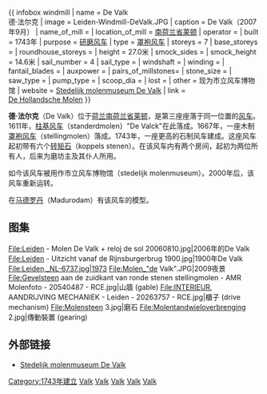 {{ infobox windmill
| name   = De Valk<br>德·法尔克
| image   = Leiden-Windmill-DeValk.JPG
| caption   = De Valk（2007年9月）
| name_of_mill = 
| location_of_mill = {{NET}}[[南荷兰省|南荷兰省]][[莱顿|莱顿]]
| operator   = 
| built   = 1743年
| purpose   = [[研磨风车|研磨风车]]
| type   = [[罩袍风车|罩袍风车]]
| storeys   = 7
| base_storeys = 
| roundhouse_storeys = 
| height   = 27.0米
| smock_sides  = 
| smock_height = 14.6米
| sail_number  = 4
| sail_type   = 
| windshaft   = 
| winding   = 
| fantail_blades = 
| auxpower   = 
| pairs_of_millstones= 
| stone_size  = 
| saw_type   = 
| pump_type   = 
| scoop_dia   = 
| lost   = 
| other   = 现为市立风车博物馆
| website   = [http://www.molenmuseumdevalk.nl/ Stedelijk molenmuseum De Valk]
| link   ={{molendatabase|id=1028|titel=Molendatabase}}<br>[http://www.molens.nl/dbase/molen.php?&molenid=1158 De Hollandsche Molen]
}}
{{Infobox Museum
 |name    = Stedelijk molenmuseum De Valk<br>德·法尔克市立风车博物馆
 |native_name   = 
 |image   = Close-up van ronde stenen stellingmolen met aanbouw - AMR Molenfoto - 20540486 - RCE.jpg
 |established   = 1966年6月2日
 |location   = {{NET}}[[南荷兰省|南荷兰省]][[莱顿|莱顿]]
 |type    = [[市立博物馆|市立博物馆]]<br>[[文化史博物館|文化史博物館]]
 |visitors   = 
 |director   = 
 |curator   = 
 |publictransit  = 
 |website   = http://www.molenmuseumdevalk.nl
}}

'''德·法尔克'''（De Valk）位于[[荷兰|荷兰]][[南荷兰省|南荷兰省]][[莱顿|莱顿]]，是第三座座落于同一位置的[[风车|风车]]。1611年，[[柱基风车|柱基风车]]（standerdmolen）"De Valck"在此落成。1667年，一座木制[[罩袍风车|罩袍风车]]（stellingmolen）落成。1743年，一座更高的石制风车建成。这座风车起初带有六个[[谷物粗粉转矩|转矩石]]（koppels stenen）。在该风车内有两个房间，起初为两位所有人，后来为磨坊主及其仆人所用。

如今该风车被用作市立风车博物馆（stedelijk molenmuseum）。2000年后，该风车重新运转。

在[[马德罗丹|马德罗丹]]（Madurodam）有该风车的模型。

== 图集 ==
<gallery widths="200" heights="200">
File:Leiden - Molen De Valk + reloj de sol 20060810.jpg|2006年的De Valk
File:Leiden - Uitzicht vanaf de Rijnsburgerbrug 1900.jpg|1900年De Valk
File:Leiden,_NL-6737.jpg|1973
File:Molen_"de Valk".JPG|2009夜景
File:Gevelsteen aan de zuidkant van ronde stenen stellingmolen - AMR Molenfoto - 20540487 - RCE.jpg|山牆 (gable)
File:INTERIEUR, AANDRIJVING MECHANIEK - Leiden - 20263757 - RCE.jpg|櫃子 (drive mechanism) 
File:Molensteen 3.jpg|磨石
File:Molentandwieloverbrenging 2.jpg|傳動裝置 (gearing)
</gallery>

==外部链接==
*[http://www.molenmuseumdevalk.nl/ Stedelijk molenmuseum De Valk] {{Wayback|url=http://www.molenmuseumdevalk.nl/ |date=20210902144353 }}
{{commonscat|De Valk}}
{{coord|52|9|52|N|4|29|12|E|display=title|type:landmark_zoom:17_region:NL}}

{{莱顿博物馆}}
{{Navigatie windmolens in Leiden}}
{{Authority control}}
{{DEFAULTSORT:Valk (Leiden), De}}
[[Category:1743年建立|Category:1743年建立]]
[[Category:莱顿风车|Valk]]
[[Category:罩袍风车|Valk]]
[[Category:磨坊|Valk]]
[[Category:研磨风车|Valk]]
[[Category:莱顿博物馆|Valk]]